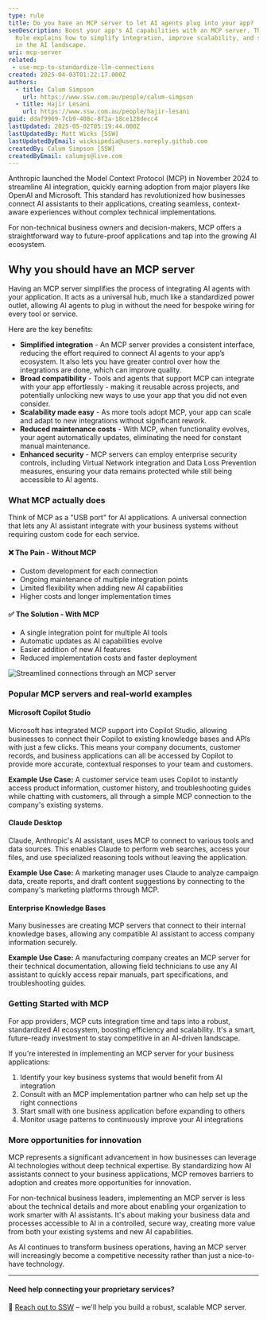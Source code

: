 ```yaml
---
type: rule
title: Do you have an MCP server to let AI agents plug into your app?
seoDescription: Boost your app's AI capabilities with an MCP server. This SSW
  Rule explains how to simplify integration, improve scalability, and stay ahead
  in the AI landscape.
uri: mcp-server
related:
 - use-mcp-to-standardize-llm-connections
created: 2025-04-03T01:22:17.000Z
authors:
  - title: Calum Simpson
    url: https://www.ssw.com.au/people/calum-simpson
  - title: Hajir Lesani
    url: https://www.ssw.com.au/people/hajir-lesani
guid: ddaf9969-7cb9-408c-8f2a-18ce128decc4
lastUpdated: 2025-05-02T05:19:44.000Z
lastUpdatedBy: Matt Wicks [SSW]
lastUpdatedByEmail: wicksipedia@users.noreply.github.com
createdBy: Calum Simpson [SSW]
createdByEmail: calumjs@live.com
---
```

Anthropic launched the Model Context Protocol (MCP) in November 2024 to streamline AI integration, quickly earning adoption from major players like OpenAI and Microsoft. This standard has revolutionized how businesses connect AI assistants to their applications, creating seamless, context-aware experiences without complex technical implementations.

For non-technical business owners and decision-makers, MCP offers a straightforward way to future-proof applications and tap into the growing AI ecosystem.
## Why you should have an MCP server

Having an MCP server simplifies the process of integrating AI agents with your application. It acts as a universal hub, much like a standardized power outlet, allowing AI agents to plug in without the need for bespoke wiring for every tool or service.

Here are the key benefits:

* **Simplified integration** - An MCP server provides a consistent interface, reducing the effort required to connect AI agents to your app’s ecosystem. It also lets you have greater control over how the integrations are done, which can improve quality.
* **Broad compatibility** - Tools and agents that support MCP can integrate with your app effortlessly - making it reusable across projects, and potentially unlocking new ways to use your app that you did not even consider.
* **Scalability made easy** - As more tools adopt MCP, your app can scale and adapt to new integrations without significant rework.
* **Reduced maintenance costs** - With MCP, when functionality evolves, your agent automatically updates, eliminating the need for constant manual maintenance.
* **Enhanced security** - MCP servers can employ enterprise security controls, including Virtual Network integration and Data Loss Prevention measures, ensuring your data remains protected while still being accessible to AI agents.

### What MCP actually does

Think of MCP as a "USB port" for AI applications. A universal connection that lets any AI assistant integrate with your business systems without requiring custom code for each service.

#### ❌ The Pain - Without MCP

* Custom development for each connection
* Ongoing maintenance of multiple integration points
* Limited flexibility when adding new AI capabilities
* Higher costs and longer implementation times

#### ✅ The Solution - With MCP

* A single integration point for multiple AI tools
* Automatic updates as AI capabilities evolve
* Easier addition of new AI features
* Reduced implementation costs and faster deployment

![Streamlined connections through an MCP server](/uploads/rules/mcp-server/with-mcp.png)

### Popular MCP servers and real-world examples

#### Microsoft Copilot Studio

Microsoft has integrated MCP support into Copilot Studio, allowing businesses to connect their Copilot to existing knowledge bases and APIs with just a few clicks. This means your company documents, customer records, and business applications can all be accessed by Copilot to provide more accurate, contextual responses to your team and customers.

**Example Use Case:** A customer service team uses Copilot to instantly access product information, customer history, and troubleshooting guides while chatting with customers, all through a simple MCP connection to the company's existing systems.

#### Claude Desktop

Claude, Anthropic's AI assistant, uses MCP to connect to various tools and data sources. This enables Claude to perform web searches, access your files, and use specialized reasoning tools without leaving the application.

**Example Use Case:** A marketing manager uses Claude to analyze campaign data, create reports, and draft content suggestions by connecting to the company's marketing platforms through MCP.

#### Enterprise Knowledge Bases

Many businesses are creating MCP servers that connect to their internal knowledge bases, allowing any compatible AI assistant to access company information securely.

**Example Use Case:** A manufacturing company creates an MCP server for their technical documentation, allowing field technicians to use any AI assistant to quickly access repair manuals, part specifications, and troubleshooting guides.

### Getting Started with MCP

For app providers, MCP cuts integration time and taps into a robust, standardized AI ecosystem, boosting efficiency and scalability. It's a smart, future-ready investment to stay competitive in an AI-driven landscape.

If you're interested in implementing an MCP server for your business applications:

1. Identify your key business systems that would benefit from AI integration
2. Consult with an MCP implementation partner who can help set up the right connections
3. Start small with one business application before expanding to others
4. Monitor usage patterns to continuously improve your AI integrations

### More opportunities for innovation

MCP represents a significant advancement in how businesses can leverage AI technologies without deep technical expertise. By standardizing how AI assistants connect to your business applications, MCP removes barriers to adoption and creates more opportunities for innovation.

For non-technical business leaders, implementing an MCP server is less about the technical details and more about enabling your organization to work smarter with AI assistants. It's about making your business data and processes accessible to AI in a controlled, secure way, creating more value from both your existing systems and new AI capabilities.

As AI continues to transform business operations, having an MCP server will increasingly become a competitive necessity rather than just a nice-to-have technology.

---

#### Need help connecting your proprietary services?

📩 [Reach out to SSW](https://www.ssw.com.au/consulting/artificial-intelligence) – we'll help you build a robust, scalable MCP server.
